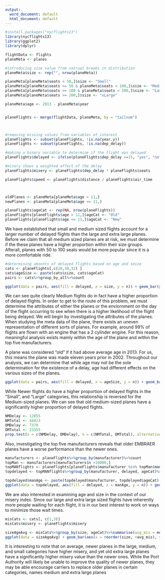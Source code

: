 ---
output:
  word_document: default
  html_document: default
---

```{r include = FALSE}
#install.packages("nycflights13")
library(nycflights13)
library(ggplot2)
library(dplyr)

flightData <- flights
planeMeta <- planes

#introducing size value from natrual breaks in distribution
planeMeta$size <- rep("", nrow(planeMeta))

planeMeta[planeMeta$seats < 50,]$size <- "Small"
planeMeta[planeMeta$seats >= 50 & planeMeta$seats < 100,]$size <- "Medium"
planeMeta[planeMeta$seats >= 100 & planeMeta$seats < 200,]$size <- "Large"
planeMeta[planeMeta$seats >= 200,]$size <- "xLarge"

planeMeta$age <- 2013 - planeMeta$year


planeFlights <- merge(flightData, planeMeta, by = "tailnum")



#removing missing values from variables of interest
planeFlights <- subset(planeFlights, !is.na(year.y))
planeFlights <- subset(planeFlights, !is.na(dep_delay))

#making a binary variable to determine if the flight was delayed 
planeFlights$delayed <- ifelse(planeFlights$dep_delay >=15, "yes", "no")

#misery shows a weighted affect of the delay
planeFlights$misery <- planeFlights$dep_delay * planeFlights$seats

planeFlights$speed <- planeFlights$distance / planeFlights$air_time



oldPlanes <- planeMeta[planeMeta$age > 11,]
newPlanes <- planeMeta[planeMeta$age <= 11,]

planeFlights$ageCat <- rep(NA, nrow(planeFlights))
planeFlights[planeFlights$age > 11,]$ageCat <- "Old"
planeFlights[planeFlights$age <= 11,]$ageCat <- "New"

```

We have established that small and medium sized flights account for a larger number of delayed flights than the large and extra large planes. Before we claim that all medium sized planes are at risk, we must determine if the these planes have a higher proportion within their size groups. Afterall, planes with 50 to 100 seats would be more popular since it is a more comfortable ride. 



```{r}
#determining amounts of delayed flights based on age and seize
cats <- planeFlights[,c(28,30,32) ]
cats$ageSize <- paste(cats$size, cats$ageCat)
pairs <- cats%>%group_by_all%>%count

ggplot(data = pairs, aes(fill = delayed, x = size, y = n)) + geom_bar(position = "fill", stat = "identity") + labs(title = "Proportion of Flights delayed by size") + scale_fill_manual(values = c("yes" = "#E3242B", "no" = "#378805")) + theme_bw()
```
  
We can see quite clearly Medium flights do in fact have a higher proportion of delayed flights. In order to get to the route of this problem, we must determine the attributes of either the planes or the enviornment on the day of the flight occurring to see when there is a higher likelihood of the flight being delayed. We will begin by investigating the attributes of the planes. When studying the meta data of the plane, there exists an uneven representation of different sorts of planes. For example, around $99\%$ of flights are flown with an engine that has a 2 cylinder engine. For this reason, meaningful analysis exists mainly within the age of the plane and within the top five manufacturers.  

A plane was considered "old" if it had above average age in 2013. For us, this means the plane was made eleven years prior in 2002. Throughout our analysis, we can determine that while age may not be the sole determination for the existence of a delay, age had different effects on the various sizes of the planes.



```{r echo = FALSE, figures-side, fig.show="hold", out.width="50%"}

ggplot(data = pairs, aes(fill = delayed, x = ageSize, y = n)) + geom_bar(position = "fill", stat = "identity") + labs(title = "Proportion of Flights delayed by size and age", x = "") + scale_fill_manual(values = c("yes" = "#E3242B", "no" = "#378805")) + theme_bw()+theme(axis.text.x = element_text(angle = 45, vjust = 0.5, hjust=1))

```

While Newer flights do have a higher proportion of delayed flights in the "Small", and "Large" categories, this relationship is reversed for the Medium-sized planes. We can see that old medium-sized planes have a significantly higher proportion of delayed flights. 

```{r echo= FALSE}
NMDelay <- 12855
NMTotal <- 44423
OMDelay <- 7379
OMTotal <- 23355
prop.test(x = c(NMDelay, OMDelay), n = c(NMTotal, OMTotal), alternative = "less")
```
Also, investigating the top five manufacturers reveals that older EMBRAER planes have a worse performance than the newer ones.
```{r}
manufacturers <- planeFlights%>%group_by(manufacturer)%>%count
topMan <- manufacturers[manufacturers$n >10000,]
topMANflights <- planeFlights[planeFlights$manufacturer %in% topMan$manufacturer,]
topdelayed <- topMANflights%>%group_by(manufacturer, delayed, ageCat)%>%count

topdelayed$manAge <- paste(topdelayed$manufacturer, topdelayed$ageCat)
ggplot(data = topdelayed, aes(fill = delayed, x = manAge, y = n)) + geom_bar(position = "fill", stat = "identity") + labs(title = "Flights delayed by manufacturer and age", x = "") + scale_fill_manual(values = c("yes" = "#E3242B", "no" = "#378805")) + theme_bw()+theme(axis.text.x = element_text(angle = 45, vjust = 0.5, hjust=1))

```

We are also interested in examining age and size in the context of our misery index. Since our large and extra large sized flights have inherently more people waiting for each flight, it is in our best interest to work on ways to minimize those wait times. 

```{r echo = FALSE}
misCats <- cats[, c(1,3)]
misCats$misery <- planeFlights$misery

sizeAgeAvg <- misCats%>%group_by(size, ageCat)%>%summarise(avg_mis = mean(misery))
ggplot(data = sizeAgeAvg) + geom_bar(aes(x = reorder(size, +avg_mis), y = avg_mis, fill = ageCat), position = "dodge", stat = "identity") + theme_bw() + labs(title = "Average Misery by Age and Size", y = "Average Misery", x = "Plane size by Seats")
```

It is interesting to note that on average, newer planes in the large, medium, and small categories have higher misery, and yet old extra large planes have a significantly higher misery value than the newer ones.
While the Port Authority will likely be unable to improve the quality of newer planes, they may be able encourage carriers to replace older planes in certain categories, names medium and extra large planes